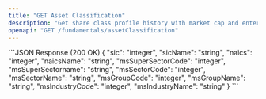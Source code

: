 ```yaml
---
title: "GET Asset Classification"
description: "Get share class profile history with market cap and enterprise value."
openapi: "GET /fundamentals/assetClassification"
---
```


<ResponseExample> 
```JSON Response (200 OK)
{
  "sic": "integer",
  "sicName": "string",
  "naics": "integer",
  "naicsName": "string",
  "msSuperSectorCode": "integer",
  "msSuperSectorname": "string",
  "msSectorCode": "integer",
  "msSectorName": "string",
  "msGroupCode": "integer",
  "msGroupName": "string",
  "msIndustryCode": "integer",
  "msIndustryName": "string"
}
```
</ResponseExample>